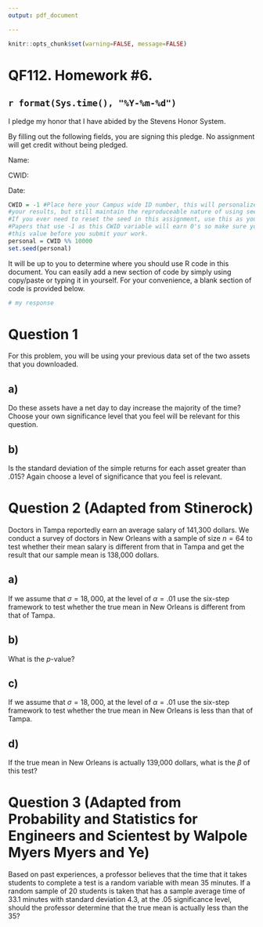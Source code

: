 ---
output: pdf_document

---

```{r global_options, include=FALSE}
knitr::opts_chunk$set(warning=FALSE, message=FALSE)
```



# QF112.  Homework #6.


## `r format(Sys.time(), "%Y-%m-%d")`

I pledge my honor that I have abided by the Stevens Honor System.

By filling out the following fields, you are signing this pledge.  No assignment will get credit without being pledged.

Name:

CWID:

Date:




```{r}
CWID = -1 #Place here your Campus wide ID number, this will personalize
#your results, but still maintain the reproduceable nature of using seeds.
#If you ever need to reset the seed in this assignment, use this as your seed
#Papers that use -1 as this CWID variable will earn 0's so make sure you change
#this value before you submit your work.
personal = CWID %% 10000
set.seed(personal)
```

It will be up to you to determine where you should use R code in this document.  You can easily add a new section of code by simply using copy/paste or typing it in yourself.  For your convenience, a blank section of code is provided below.

```{r}
# my response
```

# Question 1 

For this problem, you will be using your previous data set of the two assets that you downloaded.

## a)

Do these assets have a net day to day increase the majority of the time?  Choose your own significance level that you feel will be relevant for this question.

## b)

Is the standard deviation of the simple returns for each asset greater than .015?  Again choose a level of significance that you feel is relevant.




# Question 2 (Adapted from Stinerock)

Doctors in Tampa reportedly earn an average salary of 141,300 dollars.  We conduct a survey of doctors in New Orleans with a sample of size $n=64$ to test whether their mean salary is different from that in Tampa and get the result that our sample mean is 138,000 dollars.

## a)

If we assume that $\sigma=18,000$, at the level of $\alpha=.01$ use the six-step framework to test whether the true mean in New Orleans is different from that of Tampa.

## b)

What is the $p$-value?

## c)

If we assume that $\sigma=18,000$, at the level of $\alpha=.01$ use the six-step framework to test whether the true mean in New Orleans is less than that of Tampa.

## d)

If the true mean in New Orleans is actually 139,000 dollars, what is the $\beta$ of this test?

# Question 3 (Adapted from Probability and Statistics for Engineers and Scientest by Walpole Myers Myers and Ye)

Based on past experiences, a professor believes that the time that it takes students to complete a test is a random variable with mean 35 minutes.  If a random sample of 20 students is taken that has a sample average time of 33.1 minutes with standard deviation 4.3, at the .05 significance level, should the professor determine that the true mean is actually less than the 35?


